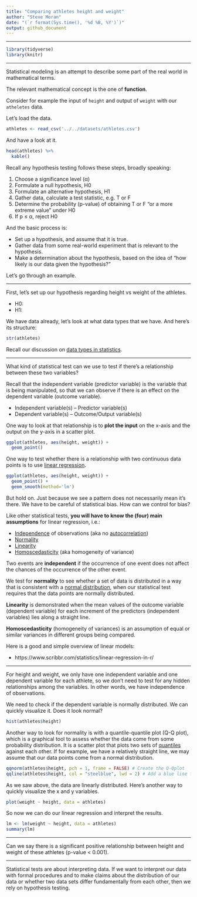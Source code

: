 ```yaml
---
title: "Comparing athletes height and weight"
author: "Steve Moran"
date: "(`r format(Sys.time(), '%d %B, %Y')`)"
output: github_document
---
```


***

```r
library(tidyverse)
library(knitr)
```

***

Statistical modeling is an attempt to describe some part of the real world in mathematical terms.

The relevant mathematical concept is the one of **function**. 

Consider for example the input of `height` and output of `weight` with our `atheletes` data.

Let's load the data.

```r
athletes <- read_csv('../../datasets/athletes.csv')
```

And have a look at it.

```r
head(athletes) %>% 
  kable()
```

Recall any hypothesis testing follows these steps, broadly speaking:

1. Choose a significance level (α)
2. Formulate a null hypothesis, H0
3. Formulate an alternative hypothesis, H1
4. Gather data, calculate a test statistic, e.g. T or F
5. Determine the probability (p-value) of obtaining T or F "or a more extreme value" under H0
6. If p ≤ α, reject H0

And the basic process is:
  
* Set up a hypothesis, and assume that it is true.
* Gather data from some real-world experiment that is relevant to the hypothesis.
* Make a determination about the hypothesis, based on the idea of "how likely is our data given the hypothesis?"

Let's go through an example.

***

First, let's set up our hypothesis regarding height vs weight of the athletes.

* H0:
* H1:

We have data already, let's look at what data types that we have. And here's its structure:

```r
str(athletes)
```

Recall our discussion on [data types in statistics](https://github.com/bambooforest/IntroDataScience/tree/main/3_data#data-types-in-statistics).

***

What kind of statistical test can we use to test if there's a relationship between these two variables?

Recall that the independent variable (predictor variable) is the variable that is being manipulated, so that we can observe if there is an effect on the dependent variable (outcome variable).

* Independent variable(s) -- Predictor variable(s)
* Dependent variable(s) -- Outcome/Output variable(s)

One way to look at that relationship is to **plot the input** on the x-axis and the output on the y-axis in a scatter plot.

```r
ggplot(athletes, aes(height, weight)) +
  geom_point()
```

One way to test whether there is a relationship with two continuous data points is to use [linear regression](https://en.wikipedia.org/wiki/Linear_regression).

```r
ggplot(athletes, aes(height, weight)) +
  geom_point() +
  geom_smooth(method='lm')
```

But hold on. Just because we see a pattern does not necessarily mean it's there. We have to be careful of statistical bias. How can we control for bias?

Like other statistical tests, **you will have to know the (four) main assumptions** for linear regression, i.e.:

* [Independence](https://en.wikipedia.org/wiki/Independence_(probability_theory)) of observations (aka no [autocorrelation](https://en.wikipedia.org/wiki/Autocorrelation))
* [Normality](https://en.wikipedia.org/wiki/Normal_distribution)
* [Linearity](https://en.wikipedia.org/wiki/Linear_regression)
* [Homoscedasticity](https://en.wikipedia.org/wiki/Homoscedasticity_and_heteroscedasticity) (aka homogeneity of variance)

Two events are **independent** if the occurrence of one event does not affect the chances of the occurrence of the other event.

We test for **normality** to see whether a set of data is distributed in a way that is consistent with a [normal distribution](https://en.wikipedia.org/wiki/Normal_distribution), when our statistical test requires that the data points are normally distributed. 

**Linearity** is demonstrated when the mean values of the outcome variable (dependent variable) for each increment of the predictors (independent variables) lies along a straight line.

**Homoscedasticity** (homogeneity of variances) is an assumption of equal or similar variances in different groups being compared. 

<!--
[Parametric statistical test](https://en.wikipedia.org/wiki/Parametric_statistics) assume that data points in the sample come from a population that can be modeled by a [probability distribution](https://en.wikipedia.org/wiki/Probability_distribution) (i.e., a mathematical function that describes the probabilities of occurrence of the outcomes in an experiment) and that has a fixed set of [statistical parameters](https://en.wikipedia.org/wiki/Statistical_parameter). This assumption is important because parametric statistical tests are sensitive to any dissimilarities and uneven variance in samples will bias and skew the results.
-->

Here is a good and simple overview of linear models:

* https://www.scribbr.com/statistics/linear-regression-in-r/

***

For height and weight, we only have one independent variable and one dependent variable for each athlete, so we don’t need to test for any hidden relationships among the variables. In other words, we have independence of observations.

We need to check if the dependent variable is normally distributed. We can quickly visualize it. Does it look normal?

```r
hist(athletes$height)
```

Another way to look for normality is with a quantile-quantile plot (Q-Q plot), which is a graphical tool to assess whether the data come from some probability distribution. It is a scatter plot that plots two sets of [quantiles](https://en.wikipedia.org/wiki/Quantile) against each other. If for example, we have a relatively straight line, we may assume that our data points come from a normal distribution.

```r
qqnorm(athletes$height, pch = 1, frame = FALSE) # Create the Q-Qplot
qqline(athletes$height, col = "steelblue", lwd = 2) # Add a blue line for reference
```

As we saw above, the data are linearly distributed. Here's another way to quickly visualize the x and y variables.

```r
plot(weight ~ height, data = athletes)
```

So now we can do our linear regression and interpret the results.

```r
lm <- lm(weight ~ height, data = athletes)
summary(lm)
```

***

Can we say there is a significant positive relationship between height and weight of these athletes (p-value < 0.001).

***

Statistical tests are about interpreting data. If we want to interpret our data with formal procedures and to make claims about the distribution of our data or whether two data sets differ fundamentally from each other, then we rely on hypothesis testing.
